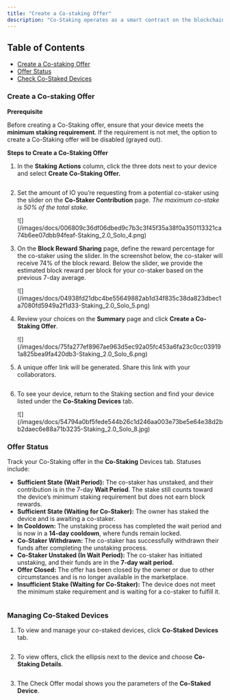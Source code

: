 ```yaml
---
title: "Create a Co-staking Offer"
description: "Co-Staking operates as a smart contract on the blockchain, allowing device owners to invite co-stakers to contribute to their stake in exchange for a share of block rewards."
---
```


## Table of Contents

- [Create a Co-staking Offer](/docs/create-a-co-staking-offer#create-a-co-staking-offer)
- [Offer Status](/docs/create-a-co-staking-offer#offer-status)
- [Check Co-Staked Devices](/docs/create-a-co-staking-offer#check-co-staked-devices)

### Create a Co-staking Offer

**Prerequisite**

Before creating a Co-Staking offer, ensure that your device meets the **minimum staking requirement**. If the requirement is not met, the option to create a Co-Staking offer will be disabled (grayed out).

**Steps to Create a Co-Staking Offer**

1. In the **Staking Actions** column, click the three dots next to your device and select **Create Co-Staking Offer.**

   <Frame>
     <img
       src="/images/docs/dc845ee6d171b1b20b441bfa77b2eba34635fde6518e383b1899cf16b20bce42-Staking_2.0_Solo_3.png"
       alt=""
       className="mx-auto"
       style={{ width:"60%" }}
     />
   </Frame>
2. Set the amount of IO you’re requesting from a potential co-staker using the slider on the **Co-Staker Contribution** page. _The maximum co-stake is 50% of the total stake._

   <Frame>
     ![](/images/docs/006809c36df06dbed9c7b3c3f45f35a38f0a350113321ca74b6ee07dbb94feaf-Staking_2.0_Solo_4.png)
   </Frame>
3. On the **Block Reward Sharing** page, define the reward percentage for the co-staker using the slider. In the screenshot below, the co-staker will receive 74% of the block reward. Below the slider, we provide the estimated block reward per block for your co-staker based on the previous 7-day average.

   <Frame>
     ![](/images/docs/04938fd21dbc4be55649882ab1d34f835c38da823dbec1a7080fd5949a2f1d33-Staking_2.0_Solo_5.png)
   </Frame>
4. Review your choices on the **Summary** page and click **Create a Co-Staking Offer**.

   <Frame>
     ![](/images/docs/75fa277ef8967ae963d5ec92a05fc453a6fa23c0cc039191a825bea9fa420db3-Staking_2.0_Solo_6.png)
   </Frame>
5. A unique offer link will be generated. Share this link with your collaborators.

   <Frame>
     <img
       src="/images/docs/74933c3dcfbab3e50fbc6dc314ec757aafb030e7f6c8dfa3884d3caebbb19750-Staking_2.0_Solo_7.png"
       alt=""
       className="mx-auto"
       style={{ width:"64%" }}
     />
   </Frame>
6. To see your device, return to the Staking section and find your device listed under the **Co-Staking Devices** tab.

   <Frame>
     ![](/images/docs/54794a0bf5fede544b26c1d246aa003e73be5e64e38d2bb2daec6e88a71b3235-Staking_2.0_Solo_8.jpg)
   </Frame>

### Offer Status

Track your Co-Staking offer in the **Co-Staking** Devices tab. Statuses include:

- **Sufficient State (Wait Period):** The co-staker has unstaked, and their contribution is in the 7-day **Wait Period**. The stake still counts toward the device’s minimum staking requirement but does not earn block rewards.
- **Sufficient State (Waiting for Co-Staker):** The owner has staked the device and is awaiting a co-staker.
- **In Cooldown:** The unstaking process has completed the wait period and is now in a **14-day cooldown**, where funds remain locked.
- **Co-Staker Withdrawn:** The co-staker has successfully withdrawn their funds after completing the unstaking process.
- **Co-Staker Unstaked (In Wait Period):** The co-staker has initiated unstaking, and their funds are in the **7-day wait period.**
- **Offer Closed:** The offer has been closed by the owner or due to other circumstances and is no longer available in the marketplace.
- **Insufficient Stake (Waiting for Co-Staker):** The device does not meet the minimum stake requirement and is waiting for a co-staker to fulfill it.

<Frame>
  <img
    src="/images/docs/07ae9470b2450503653bf13fdb6d9e3c831ded2f0ecfddf5c31790ad8478fd65-Staking_2.0_Solo_9.png"
    alt=""
    className="mx-auto"
    style={{ width:"64%" }}
  />
</Frame>

### Managing Co-Staked Devices

1. To view and manage your co-staked devices, click **Co-Staked Devices** tab.

   <Frame>
     <img
       src="/images/docs/c2b38f8f2f5620bb6664a1f3cae466907e253d8ca0489643e8e0c053c2c65533-Staking_2.0_Solo_10.png"
       alt=""
       className="mx-auto"
       style={{ width:"65%" }}
     />
   </Frame>
2. To view offers, click the ellipsis next to the device and choose **Co-Staking Details**.

   <Frame>
     <img
       src="/images/docs/875312bcdd19980909f5dc3b7f28baff2e89638fe151b30b2581bb5d55917900-Staking_2.0_Solo_11.png"
       alt=""
       className="mx-auto"
       style={{ width:"60%" }}
     />
   </Frame>
3. The Check Offer modal shows you the parameters of the **Co-Staked Device**.

   <Frame>
     <img
       src="/images/docs/c5488e21bc0e9757f4ece0f67f893f9b16461fd827b2c203651f3bdf099a96c1-Co-Staking_6.jpg"
       alt=""
       className="mx-auto"
       style={{ width:"64%" }}
     />
   </Frame>